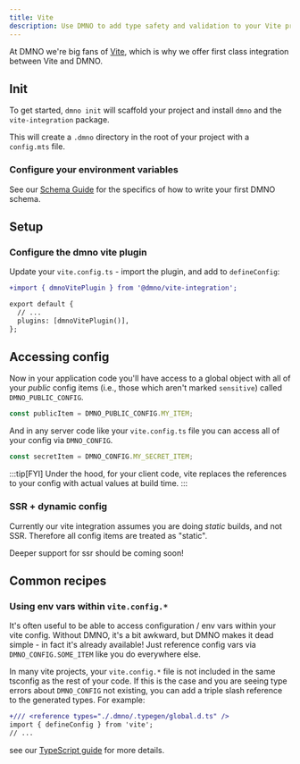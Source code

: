 ```yaml
---
title: Vite
description: Use DMNO to add type safety and validation to your Vite project's configuration. 
---
```



At DMNO we're big fans of [Vite](https://vitejs.dev/), which is why we offer first class integration between Vite and DMNO. 

## Init

To get started, `dmno init` will scaffold your project and install `dmno` and the `vite-integration` package. 

<TabbedCode dynamicExec="dmno init" />

This will create a `.dmno` directory in the root of your project with a `config.mts` file.

### Configure your environment variables    

See our [Schema Guide](/docs/guides/schema) for the specifics of how to write your first DMNO schema. 


## Setup

### Configure the dmno vite plugin

Update your `vite.config.ts` - import the plugin, and add to `defineConfig`:

```diff lang="ts" title="vite.config.ts" ins="dmnoVitePlugin()"
+import { dmnoVitePlugin } from '@dmno/vite-integration';

export default {
  // ...
  plugins: [dmnoVitePlugin()],
};

```


## Accessing config

Now in your application code you'll have access to a global object with all of your _public_ config items (i.e., those which aren't marked `sensitive`) called `DMNO_PUBLIC_CONFIG`. 

```js
const publicItem = DMNO_PUBLIC_CONFIG.MY_ITEM;
```

And in any server code like your `vite.config.ts` file you can access all of your config via `DMNO_CONFIG`.

```js
const secretItem = DMNO_CONFIG.MY_SECRET_ITEM;
```


:::tip[FYI]
Under the hood, for your client code, vite replaces the references to your config with actual values at build time.
:::

### SSR + dynamic config

Currently our vite integration assumes you are doing _static_ builds, and not SSR. Therefore all config items are treated as "static".

Deeper support for ssr should be coming soon!

## Common recipes

### Using env vars within `vite.config.*`
It's often useful to be able to access configuration / env vars within your vite config. Without DMNO, it's a bit awkward, but DMNO makes it dead simple - in fact it's already available! Just reference config vars via `DMNO_CONFIG.SOME_ITEM` like you do everywhere else.

In many vite projects, your `vite.config.*` file is not included in the same tsconfig as the rest of your code. If this is the case and you are seeing type errors about `DMNO_CONFIG` not existing, you can add a triple slash reference to the generated types. For example:

```diff lang="ts" title="vite.config.ts"
+/// <reference types="./.dmno/.typegen/global.d.ts" />
import { defineConfig } from 'vite';
// ...
```
see our [TypeScript guide](/docs/guides/typescript) for more details.

